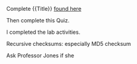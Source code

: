 <quiz>
<template-arguments filename="lab_template_args.csv" />

<settings title="Lab {{Id}} Quiz"
    due_at="{{ Due_At }}, 2024, 8:00 AM"
    available_from="Jan 8, 2024, 12:00 AM"
    available_to="Dec 25, 2023, 11:59 PM"
    assignment_group="Labs"
    shuffle_answers="False"
    allowed_attempts="-1">
</settings>

<description>

Complete {{Title}} [found here](https://fall2023.byucs110.org/labs/lab0-getting-started/)

Then complete this Quiz. 

</description>

<question type="true-false" points="10">
<correct>
I completed the lab activities.
</correct>
</question>

</quiz>

Recursive checksums: especially 
MD5 checksum

Ask Professor Jones if she 